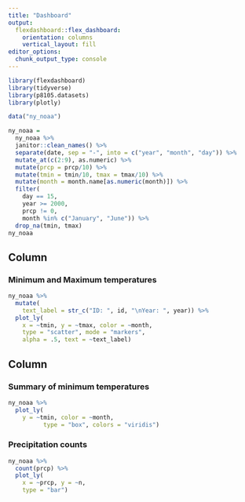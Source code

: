 ```yaml
---
title: "Dashboard"
output: 
  flexdashboard::flex_dashboard:
    orientation: columns
    vertical_layout: fill
editor_options: 
  chunk_output_type: console
---
```


```r
library(flexdashboard)
library(tidyverse)
library(p8105.datasets)
library(plotly)
```

```r
data("ny_noaa")

ny_noaa = 
  ny_noaa %>% 
  janitor::clean_names() %>%
  separate(date, sep = "-", into = c("year", "month", "day")) %>%
  mutate_at(c(2:9), as.numeric) %>% 
  mutate(prcp = prcp/10) %>% 
  mutate(tmin = tmin/10, tmax = tmax/10) %>% 
  mutate(month = month.name[as.numeric(month)]) %>% 
  filter(
    day == 15,
    year >= 2000,
    prcp != 0,
    month %in% c("January", "June")) %>% 
  drop_na(tmin, tmax)
ny_noaa

```


Column {data-width=650}
-----------------------------------------------------------------------

### Minimum and Maximum temperatures

```r
ny_noaa %>%
  mutate(
    text_label = str_c("ID: ", id, "\nYear: ", year)) %>% 
  plot_ly(
    x = ~tmin, y = ~tmax, color = ~month,
    type = "scatter", mode = "markers",
    alpha = .5, text = ~text_label)
```

Column {data-width=350}
-----------------------------------------------------------------------

### Summary of minimum temperatures

```r
ny_noaa %>%
  plot_ly(
    y = ~tmin, color = ~month,
          type = "box", colors = "viridis")
```

### Precipitation counts

```r
ny_noaa %>%
  count(prcp) %>%
  plot_ly(
    x = ~prcp, y = ~n,
    type = "bar")
```

